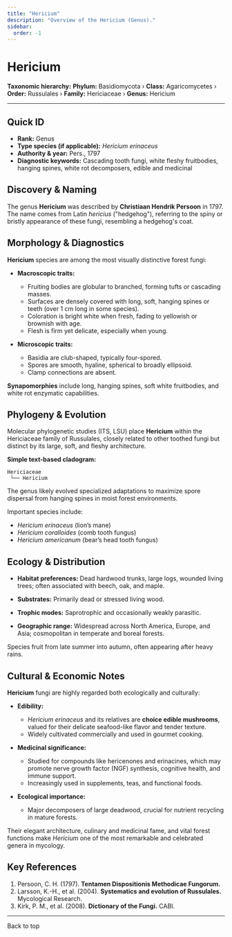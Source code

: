 ```yaml
---
title: "Hericium"
description: "Overview of the Hericium (Genus)."
sidebar:
  order: -1
---
```



# Hericium <Badge variant="note" text="Genus" />

**Taxonomic hierarchy:** **Phylum:** Basidiomycota › **Class:** Agaricomycetes › **Order:** Russulales › **Family:** Hericiaceae › **Genus:** Hericium

---

## Quick ID
* **Rank:** Genus  
* **Type species (if applicable):** _Hericium erinaceus_  
* **Authority & year:** Pers., 1797  
* **Diagnostic keywords:** Cascading tooth fungi, white fleshy fruitbodies, hanging spines, white rot decomposers, edible and medicinal  

## Discovery & Naming
The genus **Hericium** was described by **Christiaan Hendrik Persoon** in 1797. The name comes from Latin _hericius_ ("hedgehog"), referring to the spiny or bristly appearance of these fungi, resembling a hedgehog's coat.

## Morphology & Diagnostics
**Hericium** species are among the most visually distinctive forest fungi:

- **Macroscopic traits:**
  - Fruiting bodies are globular to branched, forming tufts or cascading masses.
  - Surfaces are densely covered with long, soft, hanging spines or teeth (over 1 cm long in some species).
  - Coloration is bright white when fresh, fading to yellowish or brownish with age.
  - Flesh is firm yet delicate, especially when young.

- **Microscopic traits:**
  - Basidia are club-shaped, typically four-spored.
  - Spores are smooth, hyaline, spherical to broadly ellipsoid.
  - Clamp connections are absent.

**Synapomorphies** include long, hanging spines, soft white fruitbodies, and white rot enzymatic capabilities.

## Phylogeny & Evolution
Molecular phylogenetic studies (ITS, LSU) place **Hericium** within the Hericiaceae family of Russulales, closely related to other toothed fungi but distinct by its large, soft, and fleshy architecture.

**Simple text-based cladogram:**
```
Hericiaceae
 └── Hericium
```
The genus likely evolved specialized adaptations to maximize spore dispersal from hanging spines in moist forest environments.

Important species include:

- _Hericium erinaceus_ (lion’s mane)
- _Hericium coralloides_ (comb tooth fungus)
- _Hericium americanum_ (bear’s head tooth fungus)

## Ecology & Distribution
- **Habitat preferences:** Dead hardwood trunks, large logs, wounded living trees; often associated with beech, oak, and maple.
- **Substrates:** Primarily dead or stressed living wood.
- **Trophic modes:** Saprotrophic and occasionally weakly parasitic.

- **Geographic range:** Widespread across North America, Europe, and Asia; cosmopolitan in temperate and boreal forests.

Species fruit from late summer into autumn, often appearing after heavy rains.

## Cultural & Economic Notes
**Hericium** fungi are highly regarded both ecologically and culturally:

- **Edibility:**
  - _Hericium erinaceus_ and its relatives are **choice edible mushrooms**, valued for their delicate seafood-like flavor and tender texture.
  - Widely cultivated commercially and used in gourmet cooking.

- **Medicinal significance:**
  - Studied for compounds like hericenones and erinacines, which may promote nerve growth factor (NGF) synthesis, cognitive health, and immune support.
  - Increasingly used in supplements, teas, and functional foods.

- **Ecological importance:**
  - Major decomposers of large deadwood, crucial for nutrient recycling in mature forests.

Their elegant architecture, culinary and medicinal fame, and vital forest functions make _Hericium_ one of the most remarkable and celebrated genera in mycology.

## Key References
1. Persoon, C. H. (1797). **Tentamen Dispositionis Methodicae Fungorum.**  
2. Larsson, K.-H., et al. (2004). **Systematics and evolution of Russulales.** Mycological Research.  
3. Kirk, P. M., et al. (2008). **Dictionary of the Fungi.** CABI.

---

<LinkButton href="#top" variant="minimal" icon="arrow-up">
  Back to top
</LinkButton>
